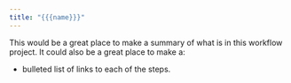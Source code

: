 ```yaml
---
title: "{{{name}}}"
---
```


This would be a great place to make a summary of what is in this workflow project.
It could also be a great place to make a:

- bulleted list of links to each of the steps.
